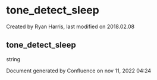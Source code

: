 
# tone_detect_sleep 

 Created by  Ryan Harris, last modified on 2018.02.08

## tone_detect_sleep

string

Document generated by Confluence on nov 11, 2022 04:24
